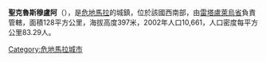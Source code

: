 '''聖克魯斯穆盧阿'''（{{lang-es|Santa Cruz Muluá}}），是[[危地馬拉|危地馬拉]]的城鎮，位於該國西南部，由[[雷塔盧萊烏省|雷塔盧萊烏省]]負責管轄，面積128平方公里，海拔高度397米，2002年人口10,661，人口密度每平方公里83.29人。

{{coord|14|35|N|91|37|W|source:ptwiki_region:GT_type:city|display=title}}

{{Guatemala-geo-stub}}
[[Category:危地馬拉城市|Category:危地馬拉城市]]